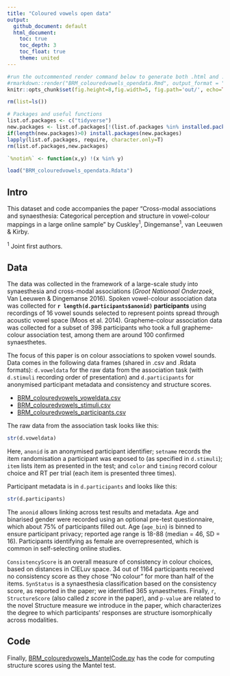 ```yaml
---
title: "Coloured vowels open data"
output:
  github_document: default
  html_document: 
    toc: true
    toc_depth: 3
    toc_float: true
    theme: united
---
```

```r
#run the outcommented render command below to generate both .html and .md output, the latter of which will be rendered nicely on GitHub:
#rmarkdown::render("BRM_colouredvowels_opendata.Rmd", output_format = "all",encoding="UTF-8")
knitr::opts_chunk$set(fig.height=8,fig.width=5, fig.path='out/', echo=TRUE, warning=FALSE, message=FALSE)

```

```r

rm(list=ls())

# Packages and useful functions
list.of.packages <- c("tidyverse")
new.packages <- list.of.packages[!(list.of.packages %in% installed.packages()[,"Package"])]
if(length(new.packages)>0) install.packages(new.packages)
lapply(list.of.packages, require, character.only=T)
rm(list.of.packages,new.packages)

`%notin%` <- function(x,y) !(x %in% y) 

load("BRM_colouredvowels_opendata.Rdata")

```

## Intro
This dataset and code accompanies the paper "Cross-modal associations and synaesthesia: Categorical perception and structure in vowel-colour mappings in a large online sample" by Cuskley<sup>1</sup>, Dingemanse<sup>1</sup>, van Leeuwen & Kirby.

<sup>1</sup> Joint first authors.

## Data
The data was collected in the framework of a large-scale study into synaesthesia and cross-modal associations (*Groot Nationaal Onderzoek*, Van Leeuwen & Dingemanse 2016). Spoken vowel-colour association data was collected for **`r length(d.participants$anonid)` participants** using recordings of 16 vowel sounds selected to represent points spread through acoustic vowel space (Moos et al. 2014). Grapheme-colour association data was collected for a subset of 398 participants who took a full grapheme-colour association test, among them are around 100 confirmed synaesthetes.

The focus of this paper is on colour associations to spoken vowel sounds. Data comes in the following data frames (shared in .csv and .Rdata formats): `d.voweldata` for the raw data from the association task (with `d.stimuli` recording order of presentation) and `d.participants` for anonymised participant metadata and consistency and structure scores.

* [BRM_colouredvowels_voweldata.csv](/BRM_colouredvowels_voweldata.csv)
* [BRM_colouredvowels_stimuli.csv](/BRM_colouredvowels_stimuli.csv)
* [BRM_colouredvowels_participants.csv](/BRM_colouredvowels_participants.csv)

The raw data from the association task looks like this:

```r
str(d.voweldata)

```
Here, `anonid` is an anonymised participant identifier; `setname` records the item randomisation a participant was exposed to (as specified in `d.stimuli`); `item` lists item as presented in the test; and `color` and `timing` record colour choice and RT per trial (each item is presented three times).

Participant metadata is in `d.participants` and looks like this:
```r
str(d.participants)
```

The `anonid` allows linking across test results and metadata. Age and binarised gender were recorded using an optional pre-test questionnaire, which about 75% of participants filled out. Age (`age_bin`) is binned to ensure participant privacy; reported age range is 18-88 (median = 46, SD = 16).  Participants identifying as female are overrepresented, which is common in self-selecting online studies.

`ConsistencyScore` is an overall measure of consistency in colour choices, based on distances in CIELuv space. 34 out of 1164 participants received no consistency score as they chose "No colour" for more than half of the items. `SynStatus` is a synaesthesia classification based on the consistency score, as reported in the paper; we identified 365 synaesthetes. Finally, `r`, `StructureScore` (also called *z score* in the paper), and `p-value` are related to the novel Structure measure we introduce in the paper, which characterizes the degree to which participants' responses are structure isomorphically across modalities.

## Code
Finally, [BRM_colouredvowels_MantelCode.py](/BRM_colouredvowels_MantelCode.py) has the code for computing structure scores using the Mantel test.

